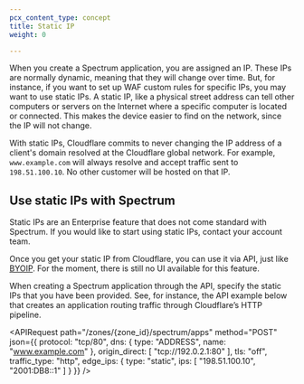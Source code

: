 ```yaml
---
pcx_content_type: concept
title: Static IP
weight: 0

---
```



When you create a Spectrum application, you are assigned an IP. These IPs are normally dynamic, meaning that they will change over time. But, for instance, if you want to set up WAF custom rules for specific IPs, you may want to use static IPs. A static IP, like a physical street address can tell other computers or servers on the Internet where a specific computer is located or connected. This makes the device easier to find on the network, since the IP will not change.

With static IPs, Cloudflare commits to never changing the IP address of a client's domain resolved at the Cloudflare global network. For example, `www.example.com` will always resolve and accept traffic sent to `198.51.100.10`. No other customer will be hosted on that IP.

## Use static IPs with Spectrum

Static IPs are an Enterprise feature that does not come standard with Spectrum. If you would like to start using static IPs, contact your account team.

Once you get your static IP from Cloudflare, you can use it via API, just like [BYOIP](/byoip/). For the moment, there is still no UI available for this feature.

When creating a Spectrum application through the API, specify the static IPs that you have been provided. See, for instance, the API example below that creates an application routing traffic through Cloudflare’s HTTP pipeline.

<APIRequest
  path="/zones/{zone_id}/spectrum/apps"
  method="POST"
  json={{
    protocol: "tcp/80",
    dns: {
      type: "ADDRESS",
      name: "www.example.com"
    },
    origin_direct: [
      "tcp://192.0.2.1:80"
    ],
    tls: "off",
    traffic_type: "http",
    edge_ips: {
      type: "static",
      ips: [
        "198.51.100.10",
        "2001:DB8::1"
      ]
    }
  }}
/>
